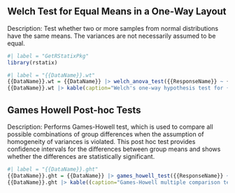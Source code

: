 
## Welch Test for Equal Means in a One-Way Layout

Description: Test whether two or more samples from normal distributions have the same means. The variances are not necessarily assumed to be equal.

```r
#| label = "GetRStatixPkg"
library(rstatix)
```


```r
#| label = "{{DataName}}.wt"
{{DataName}}.wt = {{DataName}} |> welch_anova_test({{ResponseName}} ~ {{FactorName}})
{{DataName}}.wt |> kable(caption="Welch's one-way hypothesis test for {{ResponseName}} grouped by {{FactorName}}.")
```

## Games Howell Post-hoc Tests

Description: Performs Games-Howell test, which is used to compare all possible combinations of group differences when the assumption of homogeneity of variances is violated. This post hoc test provides confidence intervals for the differences between group means and shows whether the differences are statistically significant.


```r
#| label = "{{DataName}}.ght"
{{DataName}}.ght = {{DataName}} |> games_howell_test({{ResponseName}} ~ {{FactorName}})
{{DataName}}.ght |> kable((caption="Games-Howell multiple comparison test for {{ResponseName}} disaggregated by {{FactorName}}.")
```

